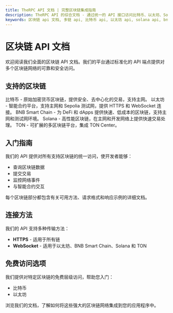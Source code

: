 ```yaml
---
title: TheRPC API 文档 | 完整区块链集成指南
description: TheRPC API 的综合文档 - 通过统一的 API 接口访问比特币、以太坊、Solana、BNB Smart Chain 和 TON，提供详细指南和实施示例
keywords: 区块链 api 文档, 多链 api, 比特币 api, 以太坊 api, solana api, bnb chain api, ton api, 区块链集成, web3 开发, 区块链文档
---
```


# 区块链 API 文档

欢迎阅读我们全面的区块链 API 文档。我们的平台通过标准化的 API 端点提供对多个区块链网络的可靠和安全访问。

## 支持的区块链

<Link to="/docs/bitcoin">比特币</Link> - 原始加密货币区块链，提供安全、去中心化的交易，支持主网。
<Link to="/docs/ethereum">以太坊</Link> - 智能合约平台，支持主网和 Sepolia 测试网，提供 HTTPS 和 WebSocket 连接。
<Link to="/docs/bsc">BNB Smart Chain</Link> - 为 DeFi 和 dApps 提供快速、低成本的区块链，支持主网和测试网环境。
<Link to="/docs/solana">Solana</Link> - 高性能区块链，在主网和开发网络上提供快速交易处理。
<Link to="/docs/ton">TON</Link> - 可扩展的多区块链平台，集成 TON Center。

## 入门指南

我们的 API 提供对所有支持区块链的统一访问，使开发者能够：

- 查询区块链数据
- 提交交易
- 监控网络事件
- 与智能合约交互

每个区块链部分都包含有关可用方法、请求格式和响应示例的详细文档。

## 连接方法

我们的 API 支持多种传输方法：
- **HTTPS** - 适用于所有链
- **WebSocket** - 适用于以太坊、BNB Smart Chain、Solana 和 TON

## 免费访问选项

我们提供对特定区块链的免费层级访问，帮助您入门：
- 比特币
- 以太坊

浏览我们的文档，了解如何将这些强大的区块链网络集成到您的应用程序中。
